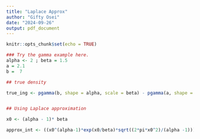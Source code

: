 ```yaml
---
title: "Laplace Approx"
author: "Gifty Osei"
date: "2024-09-26"
output: pdf_document
---
```


```r
knitr::opts_chunk$set(echo = TRUE)
```

```r
### Try the gamma example here.
alpha <- 2 ; beta = 1.5 
a = 2.1
b =  7

## true density

true_ing <- pgamma(b, shape = alpha, scale = beta) - pgamma(a, shape = alpha, scale = beta)


## Using Laplace approximation

x0 <- (alpha - 1)* beta

approx_int <- ((x0^(alpha-1)*exp(x0/beta)*sqrt((2*pi*x0^2)/(alpha -1)))*(pnorm(sqrt((alpha - 1)/x0^2)*(b - x0))-pnorm(sqrt((alpha-1)/x0^2)*(a-x0))))/gamma(alpha)*beta^(alpha)


```

